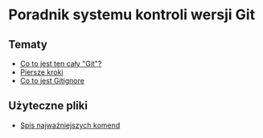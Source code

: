 # Poradnik systemu kontroli wersji **Git**

## Tematy
- [Co to jest ten cały "Git"?](/topics/01-introduction)
- [Piersze kroki](/topics/02-basics)
- [Co to jest Gitignore](/topics/03-gitignore)

## Użyteczne pliki
- [Spis najważniejszych komend](/topics/99-commands)